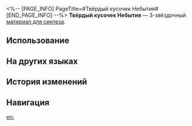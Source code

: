 <%-- [PAGE_INFO]
PageTitle=#Твёрдый кусочек Небытия#
[END_PAGE_INFO] --%>
{{Предмет Инфобокс
|id          = 182005
|Изображение = Предмет Твёрдый кусочек Небытия.png
|Тип         = Материал для синтеза
|Инвентарь   = Другие материалы
|Редкость    = 3
|Эффект      = 
|Описание    = Материал для синтеза уровня 3
|Источник1   = [[Заклёпкоград: Мнимый ткач и другие противники]]
}}
{{Описание|Кажется, этот кусочек железа обладает силой Небытия.<br />Возможно, это была монета, которую люди использовали для покупок.<br />Но очевидно, что по мере того как гравировка на нём стиралась, его ценность исчезала вместе с ней.<br /><br />''«Я не знаю, зачем я вообще это пишу. Какой смысл в описании этого предмета? Моя жизнь бессмысленна, как и этот фрагмент текста».''}}
'''Твёрдый кусочек Небытия''' — 3-звёздочный [[Материалы для синтеза|материал для синтеза]].

==Использование==
{{Используется в создании}}

==На других языках==
{{На других языках
|en   = Hard Chip of Nihility
|zhs  = 虚无硬片
|zht  = 虛無硬片
|ja   = 虚無の金属片
|ko   = 공허의 파편
|es   = Esquirla dura de la Nihilidad
|fr   = Fragment dur de la Nihilité
|ru   = Твёрдый кусочек Небытия
|th   = Hard Chip of Nihility
|vi   = Mảnh Hư Vô
|de   = Harter Chip der Nichtigkeit
|id   = Hard Chip of Nihility
|pt   = Lasca Dura de Inexistência
}}

==История изменений==
{{История изменений|3.5}}

==Навигация==
{{Материалы синтеза Навбокс}}

[[en:]]